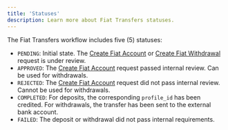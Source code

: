 ```yaml
---
title: 'Statuses'
description: Learn more about Fiat Transfers statuses.
---
```


[create-fiat-account]: /api-reference/fiat-transfers/create-fiat-account
[create-fiat-Withdrawal]: /api-reference/fiat-transfers/create-fiat-withdrawal
[list-transfers]: /api-reference/transfers/list-transfers

<Description description={frontMatter.description}/>

The Fiat Transfers workflow includes five (5) statuses:

- `PENDING`: Initial state. The [Create Fiat Account][create-fiat-account] or [Create Fiat Withdrawal][create-fiat-Withdrawal] request is under review. 
- `APPROVED`: The [Create Fiat Account][create-fiat-account] request passed internal review. Can be used for withdrawals.
- `REJECTED`: The [Create Fiat Account][create-fiat-account] request did not pass internal review. Cannot be used for withdrawals.
- `COMPLETED`: For deposits, the corresponding `profile_id` has been credited. For withdrawals, the transfer has been sent to the external bank account.
- `FAILED`: The deposit or withdrawal did not pass internal requirements.

<FiatTransfersTip />
